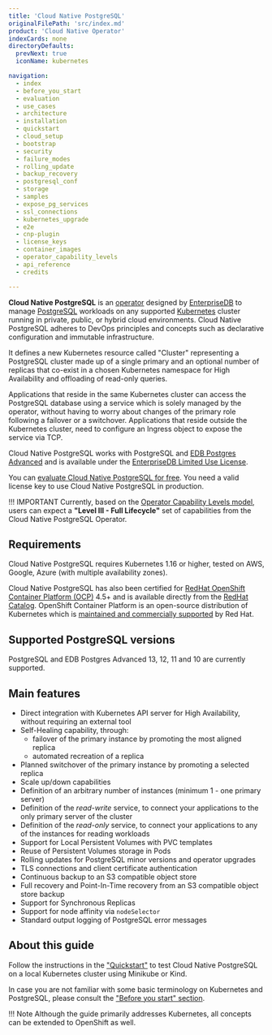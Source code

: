 ```yaml
---
title: 'Cloud Native PostgreSQL'
originalFilePath: 'src/index.md'
product: 'Cloud Native Operator'
indexCards: none
directoryDefaults:
  prevNext: true
  iconName: kubernetes

navigation:
  - index
  - before_you_start
  - evaluation
  - use_cases
  - architecture
  - installation
  - quickstart
  - cloud_setup
  - bootstrap
  - security
  - failure_modes
  - rolling_update
  - backup_recovery
  - postgresql_conf
  - storage
  - samples
  - expose_pg_services
  - ssl_connections
  - kubernetes_upgrade
  - e2e
  - cnp-plugin
  - license_keys
  - container_images
  - operator_capability_levels
  - api_reference
  - credits

---
```


**Cloud Native PostgreSQL** is an [operator](https://kubernetes.io/docs/concepts/extend-kubernetes/operator/)
designed by [EnterpriseDB](https://www.enterprisedb.com)
to manage [PostgreSQL](https://www.postgresql.org/) workloads on any supported [Kubernetes](https://kubernetes.io)
cluster running in private, public, or hybrid cloud environments.
Cloud Native PostgreSQL adheres to DevOps principles and concepts
such as declarative configuration and immutable infrastructure.

It defines a new Kubernetes resource called "Cluster" representing a PostgreSQL
cluster made up of a single primary and an optional number of replicas that co-exist
in a chosen Kubernetes namespace for High Availability and offloading of
read-only queries.

Applications that reside in the same Kubernetes cluster can access the
PostgreSQL database using a service which is solely managed by the operator,
without having to worry about changes of the primary role following a failover
or a switchover. Applications that reside outside the Kubernetes cluster, need
to configure an Ingress object to expose the service via TCP.

Cloud Native PostgreSQL works with PostgreSQL and [EDB Postgres Advanced](https://www.enterprisedb.com/products/edb-postgres-advanced-server-secure-ha-oracle-compatible)
and is available under the [EnterpriseDB Limited Use License](https://www.enterprisedb.com/limited-use-license).

You can [evaluate Cloud Native PostgreSQL for free](evaluation.md).
You need a valid license key to use Cloud Native PostgreSQL in production.

!!! IMPORTANT
    Currently, based on the [Operator Capability Levels model](operator_capability_levels.md),
    users can expect a **"Level III - Full Lifecycle"** set of capabilities from the
    Cloud Native PostgreSQL Operator.

## Requirements

Cloud Native PostgreSQL requires Kubernetes 1.16 or higher, tested on AWS, Google, Azure (with multiple availability zones).

Cloud Native PostgreSQL has also been certified for
[RedHat OpenShift Container Platform (OCP)](https://www.openshift.com/products/container-platform)
4.5+ and is available directly from the [RedHat Catalog](https://catalog.redhat.com/).
OpenShift Container Platform is an open-source distribution of Kubernetes which is
[maintained and commercially supported](https://access.redhat.com/support/policy/updates/openshift#ocp4)
by Red Hat.

## Supported PostgreSQL versions

PostgreSQL and EDB Postgres Advanced 13, 12, 11 and 10 are currently supported.

## Main features

* Direct integration with Kubernetes API server for High Availability,
  without requiring an external tool
* Self-Healing capability, through:
    * failover of the primary instance by promoting the most aligned replica
    * automated recreation of a replica
* Planned switchover of the primary instance by promoting a selected replica
* Scale up/down capabilities
* Definition of an arbitrary number of instances (minimum 1 - one primary server)
* Definition of the *read-write* service, to connect your applications to the only primary server of the cluster
* Definition of the *read-only* service, to connect your applications to any of the instances for reading workloads
* Support for Local Persistent Volumes with PVC templates
* Reuse of Persistent Volumes storage in Pods
* Rolling updates for PostgreSQL minor versions and operator upgrades
* TLS connections and client certificate authentication
* Continuous backup to an S3 compatible object store
* Full recovery and Point-In-Time recovery from an S3 compatible object store backup
* Support for Synchronous Replicas
* Support for node affinity via `nodeSelector`
* Standard output logging of PostgreSQL error messages

## About this guide

Follow the instructions in the ["Quickstart"](quickstart.md) to test Cloud Native PostgreSQL
on a local Kubernetes cluster using Minikube or Kind.

In case you are not familiar with some basic terminology on Kubernetes and PostgreSQL,
please consult the ["Before you start" section](before_you_start.md).

!!! Note
    Although the guide primarily addresses Kubernetes, all concepts can
    be extended to OpenShift as well.

